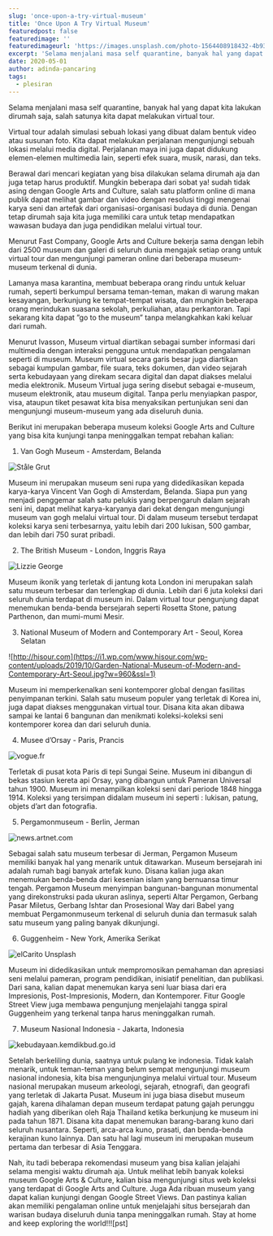 ```yaml
---
slug: 'once-upon-a-try-virtual-museum'
title: 'Once Upon A Try Virtual Museum'
featuredpost: false
featuredimage: ''
featuredimageurl: 'https://images.unsplash.com/photo-1564408918432-4b93b213cfb5?ixid=MXwxMjA3fDB8MHxwaG90by1wYWdlfHx8fGVufDB8fHw%3D&ixlib=rb-1.2.1&auto=format&fit=crop&w=1189&q=80'
excerpt: 'Selama menjalani masa self quarantine, banyak hal yang dapat kita lakukan dirumah saja, salah satunya kita dapat melakukan virtual tour.'
date: 2020-05-01
author: adinda-pancaring
tags:
  - plesiran
---
```


Selama menjalani masa self quarantine, banyak hal yang dapat kita lakukan dirumah saja, salah satunya kita dapat melakukan virtual tour.

Virtual tour adalah simulasi sebuah lokasi yang dibuat dalam bentuk video atau susunan foto. Kita dapat melakukan perjalanan mengunjungi sebuah lokasi melalui media digital. Perjalanan maya ini juga dapat didukung elemen-elemen multimedia lain, seperti efek suara, musik, narasi, dan teks.

Berawal dari mencari kegiatan yang bisa dilakukan selama dirumah aja dan juga tetap harus produktif. Mungkin beberapa dari sobat ya! sudah tidak asing dengan Google Arts and Culture, salah satu platform online di mana publik dapat melihat gambar dan video dengan resolusi tinggi mengenai karya seni dan artefak dari organisasi-organisasi budaya di dunia. Dengan tetap dirumah saja kita juga memiliki cara untuk tetap mendapatkan wawasan budaya dan juga pendidikan melalui virtual tour.

Menurut Fast Company, Google Arts and Culture bekerja sama dengan lebih dari 2500 museum dan galeri di seluruh dunia mengajak setiap orang untuk virtual tour dan mengunjungi pameran online dari beberapa museum-museum terkenal di dunia.

Lamanya masa karantina, membuat beberapa orang rindu untuk keluar rumah, seperti berkumpul bersama teman-teman, makan di warung makan kesayangan, berkunjung ke tempat-tempat wisata, dan mungkin beberapa orang merindukan suasana sekolah, perkuliahan, atau perkantoran. Tapi sekarang kita dapat ”go to the museum” tanpa melangkahkan kaki keluar dari rumah.

Menurut Ivasson, Museum virtual diartikan sebagai sumber informasi dari multimedia dengan interaksi pengguna untuk mendapatkan pengalaman seperti di museum. Museum virtual secara garis besar juga diartikan sebagai kumpulan gambar, file suara, teks dokumen, dan video sejarah serta kebudayaan yang direkam secara digital dan dapat diakses melalui media elektronik. Museum Virtual juga sering disebut sebagai e-museum, museum elektronik, atau museum digital. Tanpa perlu menyiapkan paspor, visa, ataupun tiket pesawat kita bisa menyaksikan pertunjukan seni dan mengunjungi museum-museum yang ada diseluruh dunia.

Berikut ini merupakan beberapa museum koleksi Google Arts and Culture yang bisa kita kunjungi tanpa meninggalkan tempat rebahan kalian:

1.  Van Gogh Museum - Amsterdam, Belanda

![Ståle Grut](https://images.unsplash.com/photo-1514905552197-0610a4d8fd73?ixid=MXwxMjA3fDB8MHxwaG90by1wYWdlfHx8fGVufDB8fHw=&ixlib=rb-1.2.1&auto=format&fit=crop&w=1050&q=80)

Museum ini merupakan museum seni rupa yang didedikasikan kepada karya-karya Vincent Van Gogh di Amsterdam, Belanda. Siapa pun yang menjadi penggemar salah satu pelukis yang berpengaruh dalam sejarah seni ini, dapat melihat karya-karyanya dari dekat dengan mengunjungi museum van gogh melalui virtual tour. Di dalam museum tersebut terdapat koleksi karya seni terbesarnya, yaitu lebih dari 200 lukisan, 500 gambar, dan lebih dari 750 surat pribadi.

2.  The British Museum - London, Inggris Raya

![Lizzie George](https://images.unsplash.com/photo-1544213456-bc37cb97df74?ixid=MXwxMjA3fDB8MHxwaG90by1wYWdlfHx8fGVufDB8fHw=&ixlib=rb-1.2.1&auto=format&fit=crop&w=1050&q=80)

Museum ikonik yang terletak di jantung kota London ini merupakan salah satu museum terbesar dan terlengkap di dunia. Lebih dari 6 juta koleksi dari seluruh dunia terdapat di museum ini. Dalam virtual tour pengunjung dapat menemukan benda-benda bersejarah seperti Rosetta Stone, patung Parthenon, dan mumi-mumi Mesir.

3.  National Museum of Modern and Contemporary Art - Seoul, Korea Selatan

![http://hisour.com](https://i1.wp.com/www.hisour.com/wp-content/uploads/2019/10/Garden-National-Museum-of-Modern-and-Contemporary-Art-Seoul.jpg?w=960&ssl=1)

Museum ini memperkenalkan seni kontemporer global dengan fasilitas penyimpanan terkini. Salah satu museum populer yang terletak di Korea ini, juga dapat diakses menggunakan virtual tour. Disana kita akan dibawa sampai ke lantai 6 bangunan dan menikmati koleksi-koleksi seni kontemporer korea dan dari seluruh dunia.

4.  Musee d’Orsay - Paris, Prancis

![vogue.fr](https://media.vogue.fr/photos/5c8ade98488cdc9b81df7a62/16:9/w_1920,c_limit/GettyImages-541442952.jpg)

Terletak di pusat kota Paris di tepi Sungai Seine. Museum ini dibangun di bekas stasiun kereta api Orsay, yang dibangun untuk Pameran Universal tahun 1900. Museum ini menampilkan koleksi seni dari periode 1848 hingga 1914. Koleksi yang tersimpan didalam museum ini seperti : lukisan, patung, objets d’art dan fotografia.

5.  Pergamonmuseum - Berlin, Jerman

![news.artnet.com](https://news.artnet.com/app/news-upload/2016/11/Berlin_-_Pergamonmuseum_-_Altar_02.jpg)

Sebagai salah satu museum terbesar di Jerman, Pergamon Museum memiliki banyak hal yang menarik untuk ditawarkan. Museum bersejarah ini adalah rumah bagi banyak artefak kuno. Disana kalian juga akan menemukan benda-benda dari kesenian islam yang bernuansa timur tengah. Pergamon Museum menyimpan bangunan-bangunan monumental yang direkonstruksi pada ukuran aslinya, seperti Altar Pergamon, Gerbang Pasar Miletus, Gerbang Ishtar dan Prosesional Way dari Babel yang membuat Pergamonmuseum terkenal di seluruh dunia dan termasuk salah satu museum yang paling banyak dikunjungi.

6.  Guggenheim - New York, Amerika Serikat

![elCarito Unsplash](https://images.unsplash.com/photo-1600190187082-b812d4793be8?ixid=MXwxMjA3fDB8MHxwaG90by1wYWdlfHx8fGVufDB8fHw=&ixlib=rb-1.2.1&auto=format&fit=crop&w=634&q=80)

Museum ini didedikasikan untuk mempromosikan pemahaman dan apresiasi seni melalui pameran, program pendidikan, inisiatif penelitian, dan publikasi. Dari sana, kalian dapat menemukan karya seni luar biasa dari era Impresionis, Post-Impresionis, Modern, dan Kontemporer. Fitur Google Street View juga membawa pengunjung menjelajahi tangga spiral Guggenheim yang terkenal tanpa harus meninggalkan rumah.

7.  Museum Nasional Indonesia - Jakarta, Indonesia

![kebudayaan.kemdikbud.go.id](https://kebudayaan.kemdikbud.go.id/munas/wp-content/uploads/sites/58/2018/04/UJG_8809.jpg)

Setelah berkeliling dunia, saatnya untuk pulang ke indonesia. Tidak kalah menarik, untuk teman-teman yang belum sempat mengunjungi museum nasional indonesia, kita bisa mengunjunginya melalui virtual tour. Museum nasional merupakan museum arkeologi, sejarah, etnografi, dan geografi yang terletak di Jakarta Pusat. Museum ini juga biasa disebut museum gajah, karena dihalaman depan museum terdapat patung gajah perunggu hadiah yang diberikan oleh Raja Thailand ketika berkunjung ke museum ini pada tahun 1871. Disana kita dapat menemukan barang-barang kuno dari seluruh nusantara. Seperti, arca-arca kuno, prasati, dan benda-benda kerajinan kuno lainnya. Dan satu hal lagi museum ini merupakan museum pertama dan terbesar di Asia Tenggara.

Nah, itu tadi beberapa rekomendasi museum yang bisa kalian jelajahi selama mengisi waktu dirumah aja. Untuk melihat lebih banyak koleksi museum Google Arts & Culture, kalian bisa mengunjungi situs web koleksi yang terdapat di Google Arts and Culture. Juga Ada ribuan museum yang dapat kalian kunjungi dengan Google Street Views. Dan pastinya kalian akan memiliki pengalaman online untuk menjelajahi situs bersejarah dan warisan budaya diseluruh dunia tanpa meninggalkan rumah. Stay at home and keep exploring the world!!![pst]
